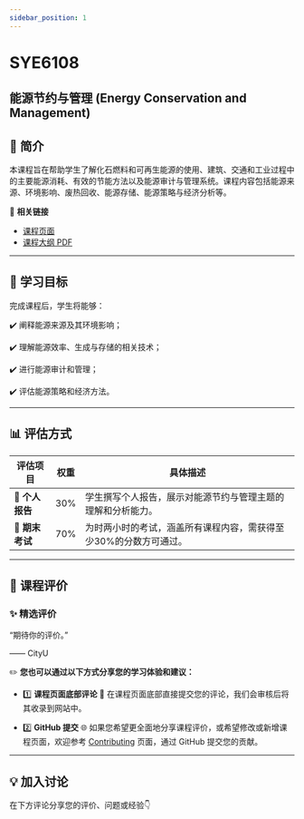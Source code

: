 ```yaml
---
sidebar_position: 1
---
```


# SYE6108
## 能源节约与管理 (Energy Conservation and Management)

## **📘 简介**
本课程旨在帮助学生了解化石燃料和可再生能源的使用、建筑、交通和工业过程中的主要能源消耗、有效的节能方法以及能源审计与管理系统。课程内容包括能源来源、环境影响、废热回收、能源存储、能源策略与经济分析等。

🔗 **相关链接**
- [课程页面](https://www.cityu.edu.hk/catalogue/pg/202425/course/SYE6108.htm)
- [课程大纲 PDF](https://www.cityu.edu.hk/catalogue/pg/202425/course/SYE6108.pdf)

---

## **🎯 学习目标**

完成课程后，学生将能够：

✔️ 阐释能源来源及其环境影响；

✔️ 理解能源效率、生成与存储的相关技术；

✔️ 进行能源审计和管理；

✔️ 评估能源策略和经济方法。

---

## **📊 评估方式**

| **评估项目**        | **权重** | **具体描述**                                                                                       |
|--------------------|---------|---------------------------------------------------------------------------------------------------|
| **📂 个人报告**      | 30%      | 学生撰写个人报告，展示对能源节约与管理主题的理解和分析能力。                                             |
| **📝 期末考试**      | 70%      | 为时两小时的考试，涵盖所有课程内容，需获得至少30%的分数方可通过。                                          |

---

## **💬 课程评价**

### ✨ **精选评价**
<div className={commentStyles.commentBox}>
    <p className={commentStyles.commentText}>
        “期待你的评价。”
    </p>
    <p className={commentStyles.commentAuthor}>—— CityU</p>
</div>

✏️ **您也可以通过以下方式分享您的学习体验和建议：**

- 1️⃣ **课程页面底部评论**
💬 在课程页面底部直接提交您的评论，我们会审核后将其收录到网站中。

- 2️⃣ **GitHub 提交**
🌐 如果您希望更全面地分享课程评价，或希望修改或新增课程页面，欢迎参考 [Contributing](https://penjc.github.io/CityU/contributing) 页面，通过 GitHub 提交您的贡献。

---

## **💡 加入讨论**

在下方评论分享您的评价、问题或经验👇
<Utterances />